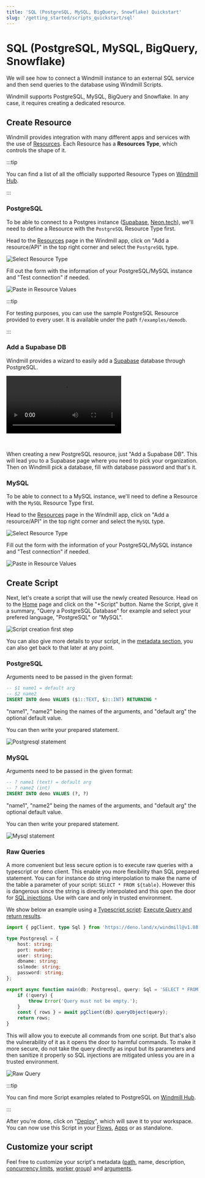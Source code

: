 ```yaml
---
title: 'SQL (PostgreSQL, MySQL, BigQuery, Snowflake) Quickstart'
slug: '/getting_started/scripts_quickstart/sql'
---
```



# SQL (PostgreSQL, MySQL, BigQuery, Snowflake)

We will see how to connect a Windmill instance to an external SQL service and then send queries to the database using Windmill Scripts.

Windmill supports PostgreSQL, MySQL, BigQuery and Snowflake. In any case, it requires creating a dedicated resource.

## Create Resource

Windmill provides integration with many different apps and services with the use
of [Resources][docs-resources]. Each Resource has a **Resources Type**, which
controls the shape of it.

:::tip

You can find a list of all the officially supported Resource Types on
[Windmill Hub][hub-resources].

:::

### PostgreSQL

To be able to connect to a Postgres instance ([Supabase](../../../integrations/supabase.md), [Neon.tech](../../../integrations/neon.md)), we'll need to define a Resource with the `PostgreSQL` Resource Type first.

Head to the <a href="https://app.windmill.dev/resources" rel="nofollow">Resources</a> page in the Windmill app, click on
"Add a resource/API" in the top right corner and select the `PostgreSQL` type.

![Select Resource Type](../../../assets/integrations/psql-1-resources.png.webp)

Fill out the form with the information of your PostgreSQL/MySQL instance and "Test connection" if needed.

![Paste in Resource Values](../../../assets/integrations/psql-2-postgres-rt.png.webp)

:::tip

For testing purposes, you can use the sample PostgreSQL Resource provided to
every user. It is available under the path `f/examples/demodb`.

:::

### Add a Supabase DB

Windmill provides a wizard to easily add a [Supabase](../../../integrations/supabase.md) database through PostgreSQL.

<video
    className="border-2 rounded-xl object-cover w-full h-full dark:border-gray-800"
    controls
    src="/videos/supabase_wizard.mp4"
/>

<br/>

When creating a new PostgreSQL resource, just "Add a Supabase DB". This will lead you to a Supabase page where
you need to pick your organization. Then on Windmill pick a database, fill with database password and that's it.

### MySQL

To be able to connect to a MySQL instance, we'll need to define a Resource with the `MySQL` Resource Type first.

Head to the <a href="https://app.windmill.dev/resources" rel="nofollow">Resources</a> page in the Windmill app, click on
"Add a resource/API" in the top right corner and select the `MySQL` type.

![Select Resource Type](./select_mysql.png)

Fill out the form with the information of your PostgreSQL/MySQL instance and "Test connection" if needed.

![Paste in Resource Values](./fill_mysql.png)

## Create Script

Next, let's create a script that will use the newly created Resource. Head on to
the <a href="https://app.windmill.dev/" rel="nofollow">Home</a> page and click on the "+Script" button. Name the Script, give it a summary, "Query a PostgreSQL Database" for
example and select your prefered language, "PostgreSQL" or "MySQL".

![Script creation first step](../../../assets/integrations/psql-3-script-creation.png.webp)

You can also give more details to your script, in the [metadata section](../../../script_editor/metadata.mdx), you can also get back to that later at any point.

### PostgreSQL

Arguments need to be passed in the given format:

```sql
-- $1 name1 = default arg
-- $2 name2
INSERT INTO demo VALUES ($1::TEXT, $2::INT) RETURNING *
```

"name1", "name2" being the names of the arguments, and "default arg" the optional default value.

You can then write your prepared statement.

![Postgresql statement](./postgresql_statement.png.webp)

### MySQL

Arguments need to be passed in the given format:

```sql
-- ? name1 (text) = default arg
-- ? name2 (int)
INSERT INTO demo VALUES (?, ?)
```

"name1", "name2" being the names of the arguments, and "default arg" the optional default value.

You can then write your prepared statement.

![Mysql statement](./mysql_statement.png.webp)

### Raw Queries

A more convenient but less secure option is to execute raw queries with a typescript or deno client. This enable you more flexibility than SQL prepared statement. You can for instance do string interpolation to make the name of the table a parameter of your script: `SELECT * FROM ${table}`. However this is dangerous since the string is directly interpolated and this open the door for [SQL injections](https://en.wikipedia.org/wiki/SQL_injection). Use with care and only in trusted environment.

We show below an example using a [Typescript script](../1_typescript_quickstart/index.mdx): [Execute Query and return results](https://hub.windmill.dev/scripts/postgresql/1294/execute-query-and-return-results-postgresql).

```typescript
import { pgClient, type Sql } from 'https://deno.land/x/windmill@v1.88.1/mod.ts';

type Postgresql = {
	host: string;
	port: number;
	user: string;
	dbname: string;
	sslmode: string;
	password: string;
};

export async function main(db: Postgresql, query: Sql = 'SELECT * FROM demo;') {
	if (!query) {
		throw Error('Query must not be empty.');
	}
	const { rows } = await pgClient(db).queryObject(query);
	return rows;
}
```

This will allow you to execute all commands from one script. But that's also the vulnerability of it as it opens the door to harmful commands. To make it more secure, do not take the query directly as input but its parameters and then sanitize it properly so SQL injections are mitigated unless you are in a trusted environment.

![Raw Query](./raw_query.png.webp)

:::tip

You can find more Script examples related to PostgreSQL on
[Windmill Hub][hub-examples].

:::

After you're done, click on "[Deploy](../../../core_concepts/0_draft_and_deploy/index.mdx)", which will save it to your workspace. You can now use this Script in your [Flows][docs-flows], [Apps][docs-apps] or as standalone.

## Customize your script

Feel free to customize your script's metadata ([path](../../../core_concepts/16_roles_and_permissions/index.mdx#path), name, description, [concurrency limits](../../../script_editor/concurrency_limit.mdx), [worker group](../../../script_editor/worker_group_tag.mdx)) and [arguments](../../../script_editor/customize_arguments.mdx).

<div class="grid grid-cols-2 gap-6 mb-4">
	<DocCard
		title="Metadata"
		description="Each script has metadata associated with it, enabling it to be defined and configured in depth."
		href="/docs/script_editor/metadata"
	/>
	<DocCard
		title="Customize Arguments"
		description="Some arguments' types can be given advanced settings that will affect the inputs' auto-generated UI and JSON Schema."
		href="/docs/script_editor/customize_arguments"
	/>
</div>

<!-- Links -->

[hub-resources]: https://hub.windmill.dev/resources
[hub-examples]: https://hub.windmill.dev/integrations/postgresql
[docs-resources]: /docs/core_concepts/resources_and_types
[docs-path]: /docs/core_concepts/roles_and_permissions#path
[docs-flows]: /docs/getting_started/flows_quickstart
[docs-apps]: /docs/getting_started/apps_quickstart
